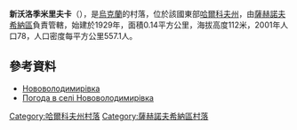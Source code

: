 {{coord|49|10|49|N|36|3|5|E|scale:100000_region:UA|display=title}}

'''新沃洛季米里夫卡'''（{{lang-uk|Нововолодимирівка}}），是[[烏克蘭|烏克蘭]]的村落，位於該國東部[[哈爾科夫州|哈爾科夫州]]，由[[薩赫諾夫希納區|薩赫諾夫希納區]]負責管轄，始建於1929年，面積0.14平方公里，海拔高度112米，2001年人口78，人口密度每平方公里557.1人。

==參考資料==
* [http://w1.c1.rada.gov.ua/pls/z7502/A005?rdat1=09.01.2009&rf7571=33956 Нововолодимирівка]{{dead link|date=2018年3月 |bot=InternetArchiveBot |fix-attempted=yes }}
* [http://weather.in.ua/ua/har'kovskaja/17470 Погода в селі Нововолодимирівка] {{Wayback|url=http://weather.in.ua/ua/har%27kovskaja/17470 |date=20160323023332 }}

{{DEFAULTSORT:Нововолодимирівка}}
[[Category:哈爾科夫州村落|Category:哈爾科夫州村落]]
[[Category:薩赫諾夫希納區村落|Category:薩赫諾夫希納區村落]]


{{Kharkiv-geo-stub}}